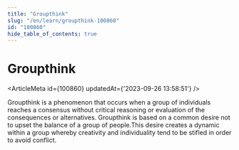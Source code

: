 ```yaml
---
title: "Groupthink"
slug: "/en/learn/groupthink-100860"
id: "100860"
hide_table_of_contents: true
---
```



# Groupthink

<ArticleMeta id={100860} updatedAt={'2023-09-26 13:58:51'} />
<div className='border-solid border-b border-t-0 my-4 border-[var(--ifm-color-gray-300)]' />

Groupthink is a phenomenon that occurs when a group of individuals reaches a consensus without critical reasoning or evaluation of the consequences or alternatives. Groupthink is based on a common desire not to upset the balance of a group of people.This desire creates a dynamic within a group whereby creativity and individuality tend to be stifled in order to avoid conflict.

